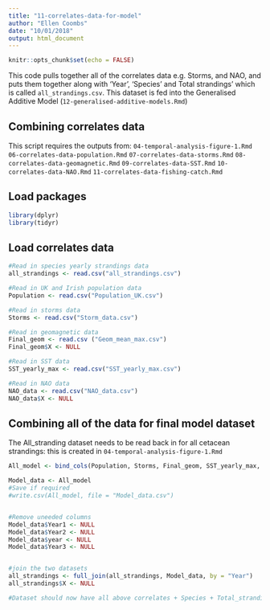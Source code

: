 ```yaml
---
title: "11-correlates-data-for-model"
author: "Ellen Coombs"
date: "10/01/2018"
output: html_document
---
```


```r
knitr::opts_chunk$set(echo = FALSE)
```

This code pulls together all of the correlates data e.g. Storms, and NAO, and puts them together along with 'Year', 'Species' and Total strandings' which is called `all_strandings.csv`. This dataset is fed into the Generalised Additive Model (`12-generalised-additive-models.Rmd`)


## Combining correlates data 
This script requires the outputs from: 
`04-temporal-analysis-figure-1.Rmd`
`06-correlates-data-population.Rmd`
`07-correlates-data-storms.Rmd`
`08-correlates-data-geomagnetic.Rmd`
`09-correlates-data-SST.Rmd`
`10-correlates-data-NAO.Rmd`
`11-correlates-data-fishing-catch.Rmd`

## Load packages 
```r
library(dplyr)
library(tidyr)
```

## Load correlates data 
```r

#Read in species yearly strandings data 
all_strandings <- read.csv("all_strandings.csv")

#Read in UK and Irish population data 
Population <- read.csv("Population_UK.csv")

#Read in storms data 
Storms <- read.csv("Storm_data.csv")

#Read in geomagnetic data 
Final_geom <- read.csv ("Geom_mean_max.csv")
Final_geom$X <- NULL

#Read in SST data 
SST_yearly_max <- read.csv("SST_yearly_max.csv")

#Read in NAO data 
NAO_data <- read.csv("NAO_data.csv")
NAO_data$X <- NULL

```

## Combining all of the data for final model dataset 
The All_stranding dataset needs to be read back in for all cetacean strandings: this is created in `04-temporal-analysis-figure-1.Rmd`
```r

All_model <- bind_cols(Population, Storms, Final_geom, SST_yearly_max, NAO_data)

Model_data <- All_model
#Save if required 
#write.csv(All_model, file = "Model_data.csv")


#Remove uneeded columns 
Model_data$Year1 <- NULL
Model_data$Year2 <- NULL 
Model_data$year <- NULL 
Model_data$Year3 <- NULL 


#join the two datasets
all_strandings <- full_join(all_strandings, Model_data, by = "Year")
all_strandings$X <- NULL

#Dataset should now have all above correlates + Species + Total_strandings 

```
 
